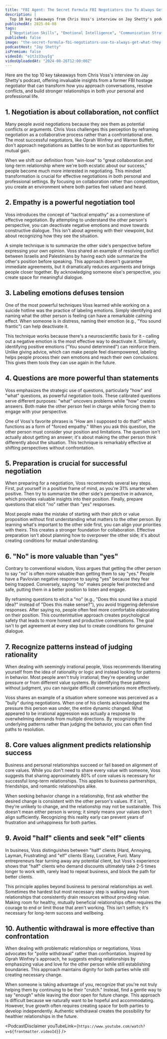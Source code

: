 ```yaml
---
title: "FBI Agent: The Secret Formula FBI Negotiators Use To Always Get What They Want"
description: |
  Top 10 key takeaways from Chris Voss's interview on Jay Shetty's podcast, offering invaluable insights from a former FBI hostage negotiator that can transform how you approach conversations, resolve conflicts, and build stronger relationships in both your personal and professional life.
publishedAt: 2025-04-08
tags:
  ["Negotiation Skills", "Emotional Intelligence", "Communication Strategies"]
published: false
image: "the-secret-formula-fbi-negotiators-use-to-always-get-what-they-want.jpg"
podcastHost: "Jay Shetty"
isPremium: false
videoId: "e1tJz33uyIg"
videoUploadedAt: "2024-08-26T12:00:00Z"
---
```



<PodcastSummaryPageLayout frontmatter={frontmatter}>

Here are the top 10 key takeaways from Chris Voss's interview on Jay Shetty's podcast, offering invaluable insights from a former FBI hostage negotiator that can transform how you approach conversations, resolve conflicts, and build stronger relationships in both your personal and professional life.

## 1. Negotiation is about collaboration, not conflict

Many people avoid negotiations because they see them as potential conflicts or arguments. Chris Voss challenges this perception by reframing negotiation as a collaborative process rather than a confrontational one. The most successful negotiators, like Oprah Winfrey and Warren Buffett, don't approach negotiations as battles to be won but as opportunities for mutual gain.

When we shift our definition from "win-lose" to "great collaboration and long-term relationship where we're both ecstatic about our success," people become much more interested in negotiating. This mindset transformation is crucial for effective negotiations in both personal and professional settings. By focusing on collaboration rather than competition, you create an environment where both parties feel valued and heard.

## 2. Empathy is a powerful negotiation tool

Voss introduces the concept of "tactical empathy" as a cornerstone of effective negotiation. By attempting to understand the other person's perspective, you can deactivate negative emotions and move towards constructive dialogue. This isn't about agreeing with their viewpoint, but about recognizing how they see the situation.

A simple technique is to summarize the other side's perspective before expressing your own opinion. Voss shared an example of resolving conflict between Israelis and Palestinians by having each side summarize the other's position before speaking. This approach doesn't guarantee immediate agreements, but it dramatically reduces arguments and brings people closer together. By acknowledging someone else's perspective, you create space for meaningful dialogue.

## 3. Labeling emotions defuses tension

One of the most powerful techniques Voss learned while working on a suicide hotline was the practice of labeling emotions. Simply identifying and naming what the other person is feeling can have a remarkable calming effect. When someone is in distress, naming their emotion (e.g., "You sound frantic") can help deactivate it.

This technique works because there's a neuroscientific basis for it - calling out a negative emotion is the most effective way to deactivate it. Similarly, identifying positive emotions ("You sound determined") can reinforce them. Unlike giving advice, which can make people feel disempowered, labeling helps people process their own emotions and reach their own conclusions. This gives them tools they can use again in the future.

## 4. Questions are more powerful than statements

Voss emphasizes the strategic use of questions, particularly "how" and "what" questions, as powerful negotiation tools. These calibrated questions serve different purposes: "what" uncovers problems while "how" creates answers. Both make the other person feel in charge while forcing them to engage with your perspective.

One of Voss's favorite phrases is "How am I supposed to do that?" which functions as a form of "forced empathy." When you ask this question, the other person must consider your position and limitations. The question isn't actually about getting an answer; it's about making the other person think differently about the situation. This technique is remarkably effective at shifting perspectives without confrontation.

## 5. Preparation is crucial for successful negotiation

When preparing for a negotiation, Voss recommends several key steps. First, put yourself in a positive frame of mind, as you're 31% smarter when positive. Then try to summarize the other side's perspective in advance, which provides valuable insights into their position. Finally, prepare questions that elicit "no" rather than "yes" responses.

Most people make the mistake of starting with their pitch or value proposition without first understanding what matters to the other person. By learning what's important to the other side first, you can align your priorities with theirs. This creates a stronger foundation for collaboration. Effective preparation isn't about planning how to overpower the other side; it's about creating conditions for mutual understanding.

## 6. "No" is more valuable than "yes"

Contrary to conventional wisdom, Voss argues that getting the other person to say "no" is often more valuable than getting them to say "yes." People have a Pavlovian negative response to saying "yes" because they fear being trapped. Conversely, saying "no" makes people feel protected and safe, putting them in a better position to listen and engage.

By reframing questions to elicit a "no" (e.g., "Does this sound like a stupid idea?" instead of "Does this make sense?"), you avoid triggering defensive responses. After saying no, people often feel more comfortable elaborating on their position. This counterintuitive approach creates psychological safety that leads to more honest and productive conversations. The goal isn't to get agreement at every step but to create conditions for genuine dialogue.

## 7. Recognize patterns instead of judging rationality

When dealing with seemingly irrational people, Voss recommends liberating yourself from the idea of rationality or logic and instead looking for patterns in behavior. Most people aren't truly irrational; they're operating under pressure or from different value systems. By identifying these patterns without judgment, you can navigate difficult conversations more effectively.

Voss shares an example of a situation where someone was perceived as a "bully" during negotiations. When one of his clients acknowledged the pressure this person was under, the entire dynamic changed. What appeared to be irrational aggression was actually a response to overwhelming demands from multiple directions. By recognizing the underlying patterns rather than judging the behavior, you can often find paths to resolution.

## 8. Core values alignment predicts relationship success

Business and personal relationships succeed or fail based on alignment of core values. While you don't need to share every value with someone, Voss suggests that sharing approximately 80% of core values is necessary for successful long-term relationships. This applies to business partnerships, friendships, and romantic relationships alike.

When seeking behavior change in a relationship, first ask whether the desired change is consistent with the other person's values. If it isn't, they're unlikely to change, and the relationship may not be sustainable. This doesn't mean either person is wrong; it simply means your values don't align sufficiently. Recognizing this reality early can prevent years of frustration and unhappiness for both parties.

## 9. Avoid "half" clients and seek "elf" clients

In business, Voss distinguishes between "half" clients (Hard, Annoying, Layman, Frustrating) and "elf" clients (Easy, Lucrative, Fun). Many entrepreneurs fear turning away any potential client, but Voss's experience shows that "half" clients who demand discounts ultimately take 2-5 times longer to work with, rarely lead to repeat business, and block the path for better clients.

This principle applies beyond business to personal relationships as well. Sometimes the hardest but most necessary step is walking away from relationships that consistently drain resources without providing value. Making room for healthy, mutually beneficial relationships often requires the courage to end or limit those that aren't working. This isn't selfish; it's necessary for long-term success and wellbeing.

## 10. Authentic withdrawal is more effective than confrontation

When dealing with problematic relationships or negotiations, Voss advocates for "polite withdrawal" rather than confrontation. Inspired by Oprah Winfrey's approach, he suggests ending relationships by emphasizing value and love for the other person while still establishing boundaries. This approach maintains dignity for both parties while still creating necessary change.

When someone is taking advantage of you, recognize that you're not truly helping them by continuing to be their "crutch." Instead, find a gentle way to say "enough" while leaving the door open for future change. This approach is difficult because we naturally want to be hopeful and accommodating. However, true growth often requires creating space for both parties to develop independently. Authentic withdrawal creates the possibility for healthier relationships in the future.

<PodcastDisclaimer
  youTubeLink={`https://www.youtube.com/watch?v=${frontmatter.videoId}`}
/>

</PodcastSummaryPageLayout>
